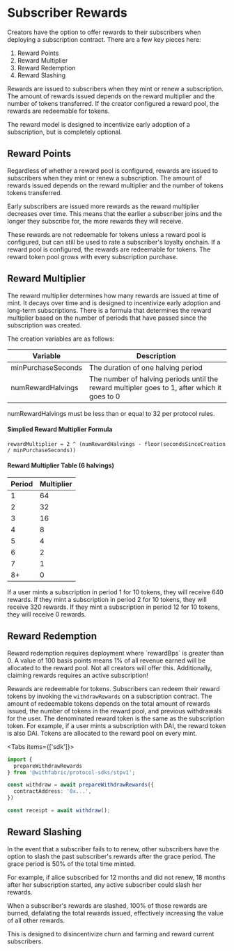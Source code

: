 
# Subscriber Rewards

Creators have the option to offer rewards to their subscribers when deploying a subscription contract. There are a few key pieces here:

1. Reward Points
2. Reward Multiplier
3. Reward Redemption
4. Reward Slashing

Rewards are issued to subscribers when they mint or renew a subscription. The amount of rewards issued depends on the reward multiplier and the number of tokens transferred. If the creator configured a reward pool, the rewards are redeemable for tokens.

The reward model is designed to incentivize early adoption of a subscription, but is completely optional.

## Reward Points

Regardless of whether a reward pool is configured, rewards are issued to subscribers when they mint or renew a subscription. The amount of rewards issued depends on the reward multiplier and the number of tokens tokens transferred.

Early subscribers are issued more rewards as the reward multiplier decreases over time. This means that the earlier a subscriber joins and the longer they subscribe for, the more rewards they will receive.

These rewards are not redeemable for tokens unless a reward pool is configured, but can still be used to rate a subscriber's loyalty onchain. If a reward pool is configured, the rewards are redeemable for tokens. The reward token pool grows with every subscription purchase.

## Reward Multiplier

The reward multiplier determines how many rewards are issued at time of mint. It decays over time and is designed to incentivize early adoption and long-term subscriptions.
There is a formula that determines the reward multiplier based on the number of periods that have passed since the subscription was created.

The creation variables are as follows:

|Variable|Description|
|--------|-----------|
|minPurchaseSeconds|The duration of one halving period|
|numRewardHalvings|The number of halving periods until the reward multipler goes to 1, after which it goes to 0|

numRewardHalvings must be less than or equal to 32 per protocol rules.

#### Simplied Reward Multiplier Formula

```
rewardMultiplier = 2 ^ (numRewardHalvings - floor(secondsSinceCreation / minPurchaseSeconds))
```

#### Reward Multiplier Table (6 halvings)

|Period|Multiplier|
|------|----------|
|1     |        64|
|2     |        32|
|3     |        16|
|4     |         8|
|5     |         4|
|6     |         2|
|7     |         1|
|8+    |         0|


If a user mints a subscription in period 1 for 10 tokens, they will receive 640 rewards. If they mint a subscription in period 2 for 10 tokens, they will receive 320 rewards. If they mint a subscription in period 12 for 10 tokens, they will receive 0 rewards.

## Reward Redemption

<Callout type="warning" emoji="⚠️">
  Reward redemption requires deployment where `rewardBps` is greater than 0. A value of 100 basis points means 1% of all revenue earned will be allocated to the reward pool. Not all creators will offer this. Additionally, claiming rewards requires an active subscription!
</Callout>

Rewards are redeemable for tokens. Subscribers can redeem their reward tokens by invoking the `withdrawRewards` on a subscription contract.
The amount of redeemable tokens depends on the total amount of rewards issued, the number of tokens in the reward pool, and previous withdrawals for the user.
The denominated reward token is the same as the subscription token. For example, if a user mints a subscription with DAI, the reward token is also DAI. Tokens are allocated to the reward pool on every mint.

<Tabs items={['sdk']}>
  <Tab>
  ```ts
  import {
    prepareWithdrawRewards
  } from '@withfabric/protocol-sdks/stpv1';

  const withdraw = await prepareWithdrawRewards({
    contractAddress: '0x...',
  })

  const receipt = await withdraw();
  ```
  </Tab>
</Tabs>

## Reward Slashing

In the event that a subscriber fails to to renew, other subscribers have the option to slash the past subscriber's rewards after the grace period. The grace period is 50% of the total time minted.

For example, if alice subscribed for 12 months and did not renew, 18 months after her subscription started, any active subscriber could slash her rewards.

When a subscriber's rewards are slashed, 100% of those rewards are burned, defalating the total rewards issued, effectively increasing the value of all other rewards.

This is designed to disincentivize churn and farming and reward current subscribers.
